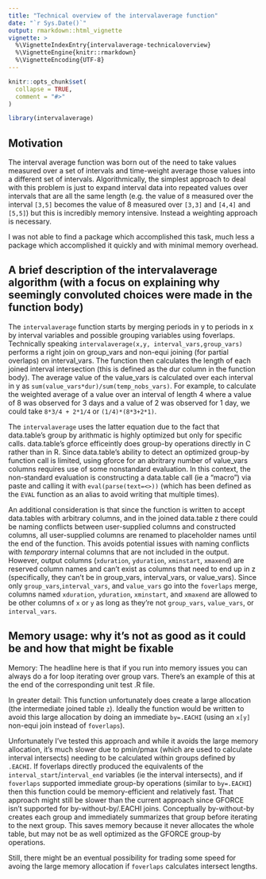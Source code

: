 ```yaml
---
title: "Technical overview of the intervalaverage function"
date: "`r Sys.Date()`"
output: rmarkdown::html_vignette
vignette: >
  %\VignetteIndexEntry{intervalaverage-technicaloverview}
  %\VignetteEngine{knitr::rmarkdown}
  %\VignetteEncoding{UTF-8}
---
```


```r
knitr::opts_chunk$set(
  collapse = TRUE,
  comment = "#>"
)
```

```r
library(intervalaverage)
```

## Motivation

The interval average function was born out of the need to take values measured 
over a set of intervals and time-weight average those values into a different set
of intervals. Algorithmically, the simplest approach to deal with this problem
is just to expand interval data into repeated values over intervals that are all
the same length (e.g. the value of `8` measured over the interval `[3,5]` becomes
the value of 8 measured over `[3,3]` and `[4,4]` and `[5,5]`) but this is incredibly
memory intensive.  Instead a weighting approach is necessary. 

I was not able to find a package which accomplished this task, much less
a package which accomplished it quickly and with minimal memory overhead.


## A brief description of the intervalaverage algorithm (with a focus on explaining why seemingly convoluted choices were made in the function body)

The `intervalaverage` function starts by merging periods in y to periods in x by
 interval variables and possible grouping variables using foverlaps. 
Technically speaking `intervalaverage(x,y, interval_vars,group_vars)`
performs a right join on group_vars and non-equi joining (for partial overlaps)
on interval_vars. The function then calculates the length of each joined interval
intersection (this is defined as the dur column in the function body).
  The average value of the value_vars is calculated over each interval
in y as `sum(value_vars*dur)/sum(temp_nobs_vars)`. For example,
to calculate the weighted average of a value over 
an interval of length 4 where a value of 8 was observed for 3 days and a value of
2 was observed for 1 day, we could take `8*3/4 + 2*1/4` or `(1/4)*(8*3+2*1)`.

The `intervalaverage` uses the latter equation due to the fact that data.table's 
group by arithmatic is highly optimized but only for specific calls.
data.table's gforce  efficeintly does group-by operations directly in C rather 
than in R. Since data.table's ability to detect an optimized group-by function 
call is limited, using gforce for an abritrary number of value_vars columns
requires use of some nonstandard evaluation. In this context, 
the non-standard evaluation is constructing a data.table call (ie a "macro")
 via paste and calling it with `eval(parse(text=<>))` (which has been defined 
 as the `EVAL` function as an alias to avoid writing that multiple times). 

An additional consideration is that since the function is written to accept 
data.tables with arbitrary columns, and in the joined data.table z there could 
be naming conflicts between user-supplied columns and constructed columns, all 
user-supplied columns are renamed to placeholder names until the end of the 
function. This avoids potential issues with naming conflicts with *temporary*
 internal columns that are not included in the output. However, output columns
 (`xduration`, `yduration`, `xminstart`, `xmaxend`) are reserved column names and can't
 exist as columns that need to end up in z (specifically, they can't be in group_vars, 
 interval_vars, or value_vars).  Since only `group_vars`,`interval_vars`, and `value_vars`
 go into the `foverlaps` merge, columns named `xduration`, `yduration`, `xminstart`, and
 `xmaxend` are allowed to be other columns of `x` or `y` as long as they're not `group_vars`,
 `value_vars`, or `interval_vars`.

## Memory usage: why it's not as good as it could be and how that might be fixable

Memory: 
The headline here is that if you run into memory issues you can always 
do a for loop iterating over group vars. There's an example of this at the end of 
the corresponding unit test .R file.

In greater detail: 
This function unfortunately does create a large allocation 
(the intermediate joined table `z`). Ideally the function would be written to avoid
 this large allocation by doing an immediate `by=.EACHI` 
 (using an `x[y]` non-equi join instead of `foverlaps`).
 
 Unfortunately I've tested this approach and while it avoids the large memory allocation, 
 it's much slower due to pmin/pmax (which are used to calculate interval intersects)
 needing to be calculated within groups defined by `.EACHI`.
 If foverlaps directly produced the equivalents of the `interval_start`/`interval_end`
 variables (ie the interval intersects),
 and if `foverlaps` supported immediate group-by operations (similar to `by=.EACHI`)
 then this function could be
 memory-efficient and relatively fast. That approach might still be slower than 
 the current approach since GFORCE isn't supported for by-without-by/.EACHI joins.
 Conceptually by-without-by creates each group and immediately summarizes that group
 before iterating to the next group. This saves memory because it never allocates
 the whole table, but may not be as well optimized as the GFORCE group-by operations.
 
 Still, there might be an eventual possibility
 for trading some speed for avoing the large memory allocation if `foverlaps` calculates
 intersect lengths.
 
 
 
